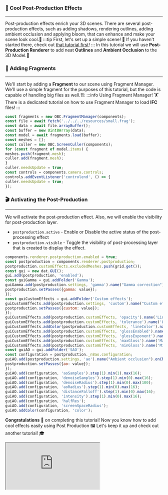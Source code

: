 ### 🧪 Cool Post-Production Effects
---
Post-production effects enrich your 3D scenes. There are several post-production effects, such as
adding shadows, rendering outlines, adding ambient occlusion and applying bloom, that can enhance
and make your scene look cool.🍹
:::tip First, let's set up a simple scene!
👀 If you haven't started there, check out [that tutorial first](SimpleScene.mdx)!
:::
In this tutorial we will use **Post-Production Renderer** to add neat **Outlines** and **Ambient Occlusion** to the 3D Model.🦾
### 🏢 Adding Fragments
---
We'll start by adding a **Fragment** to our scene using Fragment Manager.
We'll use a simple fragment for the purposes of this tutorial, but the code is capable of handling big files as well.🏗️
:::info Using Fragment Manager!
🏋️ There is a dedicated tutorial on how to use Fragment Manager to load **IFC** files!
:::

```js
const fragments = new OBC.FragmentManager(components);
const file = await fetch('../../../resources/small.frag');
const data = await file.arrayBuffer();
const buffer = new Uint8Array(data);
const model = await fragments.load(buffer);
const meshes = [];
const culler = new OBC.ScreenCuller(components);
for (const fragment of model.items) {
meshes.push(fragment.mesh);
culler.add(fragment.mesh);
}
culler.needsUpdate = true;
const controls = components.camera.controls;
controls.addEventListener('controlend', () => {
culler.needsUpdate = true;
});
```
### 🎬 Activating the Post-Production
---
We will activate the post-production effect.
Also, we will enable the visibility for post-production layer.
- `postproduction.active` - Enable or Disable the active status of the post-processing effect
- `postproduction.visible` - Toggle the visibility of post-processing layer that is created to display the effect.

```js
components.renderer.postproduction.enabled = true;
const postproduction = components.renderer.postproduction;
postproduction.customEffects.excludedMeshes.push(grid.get());
const gui = new dat.GUI();
gui.add(postproduction, 'enabled');
const guiGamma = gui.addFolder('Gamma');
guiGamma.add(postproduction.settings, 'gamma').name("Gamma correction").onChange((value) => {
postproduction.setPasses({gamma: value});
});
const guiCustomEffects = gui.addFolder('Custom effects');
guiCustomEffects.add(postproduction.settings, 'custom').name("Custom effects").onChange((value) => {
postproduction.setPasses({custom: value});
});
guiCustomEffects.add(postproduction.customEffects, 'opacity').name('Line opacity').min(0).max(1).step(0.1);
guiCustomEffects.add(postproduction.customEffects, 'tolerance').name('Line tolerance').min(0).max(6).step(1);
guiCustomEffects.addColor(postproduction.customEffects, 'lineColor').name('Line color');
guiCustomEffects.add(postproduction.customEffects, 'glossEnabled').name('Gloss enabled').min(0).max(2).step(0.1);
guiCustomEffects.add(postproduction.customEffects, 'glossExponent').name('Gloss exponent').min(0).max(5).step(0.1);
guiCustomEffects.add(postproduction.customEffects, 'maxGloss').name('Max gloss').min(-2).max(2).step(0.05);
guiCustomEffects.add(postproduction.customEffects, 'minGloss').name('Min gloss').min(-2).max(2).step(0.05);
const guiAO = gui.addFolder('SAO');
const configuration = postproduction._n8ao.configuration;
guiAO.add(postproduction.settings, 'ao').name("Ambient occlusion").onChange((value) => {
postproduction.setPasses({ao: value});
});
guiAO.add(configuration, 'aoSamples').step(1).min(1).max(16);
guiAO.add(configuration, 'denoiseSamples').step(1).min(0).max(16);
guiAO.add(configuration, 'denoiseRadius').step(1).min(0).max(100);
guiAO.add(configuration, 'aoRadius').step(1).min(0).max(16);
guiAO.add(configuration, 'distanceFalloff').step(1).min(0).max(16);
guiAO.add(configuration, 'intensity').step(1).min(0).max(16);
guiAO.add(configuration, 'halfRes');
guiAO.add(configuration, 'screenSpaceRadius');
guiAO.addColor(configuration, 'color');
```
**Congratulations** 🎉 on completing this tutorial! Now you know how to add cool effects easily using
Post Production 🖼️
Let's keep it up and check out another tutorial! 🎓


  <iframe src="https://thatopen.github.io/engine_components/src/navigation/PostproductionRenderer/index.html"></iframe>

  